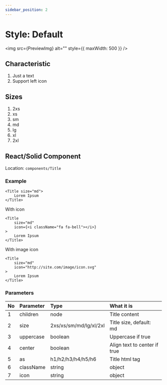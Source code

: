 ```yaml
---
sidebar_position: 2
---
```


# Style: Default

<img src={PreviewImg} alt="" style={{ maxWidth: 500 }} />

## Characteristic
1. Just a text
2. Support left icon

## Sizes
1. 2xs
2. xs
3. sm
4. md
5. lg
6. xl
7. 2xl

## React/Solid Component
Location: ```components/Title```
### Example
```
<Title size="md">
    Lorem Ipsum
</Title>
```
With icon
```
<Title 
    size="md"
    icon={<i className="fa fa-bell"></i>}
>
    Lorem Ipsum
</Title>
```
With image icon 
```
<Title 
    size="md"
    icon="http://site.com/image/icon.svg"
>
    Lorem Ipsum
</Title>
```

### Parameters
| No | Parameter | Type | What it is |
| :-| :-| :-| :-|
| 1 | children | node | Title content |
| 2 | size | 2xs/xs/sm/md/lg/xl/2xl | Title size, default: md |
| 3 | uppercase | boolean | Uppercase if true |
| 4 | center | boolean | Align text to center if true |
| 5 | as | h1/h2/h3/h4/h5/h6 | Title html tag |
| 6 | className | string|object |  Root classname |
| 7 | icon | string|object|node |  Title left icon |